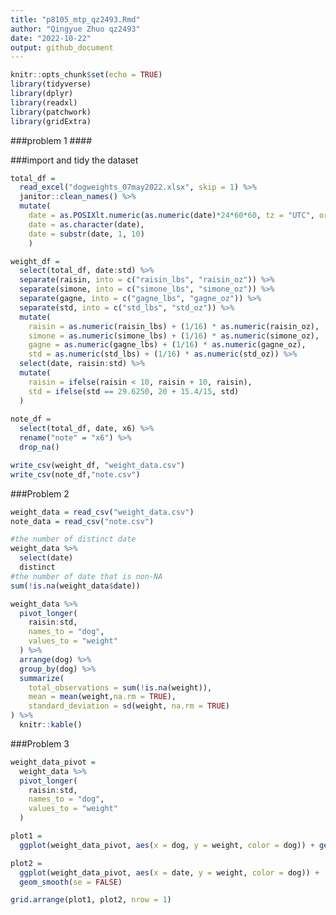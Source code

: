 ```yaml
---
title: "p8105_mtp_qz2493.Rmd"
author: "Qingyue Zhuo qz2493"
date: "2022-10-22"
output: github_document
---
```


```r
knitr::opts_chunk$set(echo = TRUE)
library(tidyverse)
library(dplyr)
library(readxl)
library(patchwork)
library(gridExtra)
```

###problem 1
####

###import and tidy the dataset
```r
total_df = 
  read_excel("dogweights_07may2022.xlsx", skip = 1) %>%
  janitor::clean_names() %>%
  mutate(
    date = as.POSIXlt.numeric(as.numeric(date)*24*60*60, tz = "UTC", origin = "1899-12-30"),
    date = as.character(date),
    date = substr(date, 1, 10)
    ) 

weight_df =
  select(total_df, date:std) %>%
  separate(raisin, into = c("raisin_lbs", "raisin_oz")) %>%
  separate(simone, into = c("simone_lbs", "simone_oz")) %>%
  separate(gagne, into = c("gagne_lbs", "gagne_oz")) %>%
  separate(std, into = c("std_lbs", "std_oz")) %>%
  mutate(
    raisin = as.numeric(raisin_lbs) + (1/16) * as.numeric(raisin_oz),
    simone = as.numeric(simone_lbs) + (1/16) * as.numeric(simone_oz),
    gagne = as.numeric(gagne_lbs) + (1/16) * as.numeric(gagne_oz),
    std = as.numeric(std_lbs) + (1/16) * as.numeric(std_oz)) %>%
  select(date, raisin:std) %>%
  mutate(
    raisin = ifelse(raisin < 10, raisin + 10, raisin),
    std = ifelse(std == 29.6250, 20 + 15.4/15, std)
  )
  
note_df = 
  select(total_df, date, x6) %>%
  rename("note" = "x6") %>%
  drop_na()
```

```r
write_csv(weight_df, "weight_data.csv")
write_csv(note_df,"note.csv")
```

###Problem 2
```r
weight_data = read_csv("weight_data.csv")
note_data = read_csv("note.csv")
```

```r
#the number of distinct date
weight_data %>% 
  select(date)
  distinct 
#the number of date that is non-NA
sum(!is.na(weight_data$date))
```

```r
weight_data %>%
  pivot_longer(
    raisin:std,
    names_to = "dog",
    values_to = "weight"
  ) %>%
  arrange(dog) %>%
  group_by(dog) %>%
  summarize(
    total_observations = sum(!is.na(weight)),
    mean = mean(weight,na.rm = TRUE),
    standard_deviation = sd(weight, na.rm = TRUE)
) %>%
  knitr::kable()
```
###Problem 3
```r
weight_data_pivot = 
  weight_data %>%
  pivot_longer(
    raisin:std,
    names_to = "dog",
    values_to = "weight"
  )

```

```r
plot1 =
  ggplot(weight_data_pivot, aes(x = dog, y = weight, color = dog)) + geom_boxplot()

plot2 = 
  ggplot(weight_data_pivot, aes(x = date, y = weight, color = dog)) + 
  geom_smooth(se = FALSE) 

grid.arrange(plot1, plot2, nrow = 1)
```

